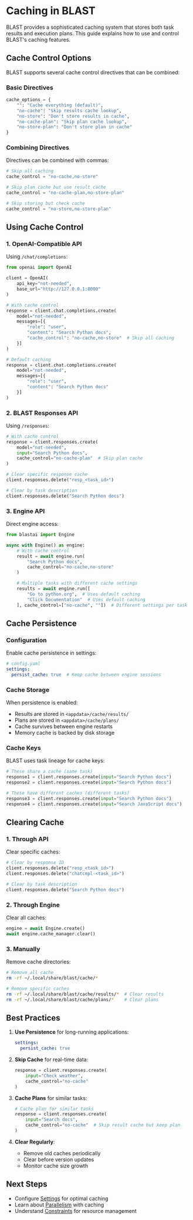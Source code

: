 # Caching in BLAST

BLAST provides a sophisticated caching system that stores both task results and execution plans. This guide explains how to use and control BLAST's caching features.

## Cache Control Options

BLAST supports several cache control directives that can be combined:

### Basic Directives

```python
cache_options = {
    "": "Cache everything (default)",
    "no-cache": "Skip results cache lookup",
    "no-store": "Don't store results in cache",
    "no-cache-plan": "Skip plan cache lookup",
    "no-store-plan": "Don't store plan in cache"
}
```

### Combining Directives

Directives can be combined with commas:

```python
# Skip all caching
cache_control = "no-cache,no-store"

# Skip plan cache but use result cache
cache_control = "no-cache-plan,no-store-plan"

# Skip storing but check cache
cache_control = "no-store,no-store-plan"
```

## Using Cache Control

### 1. OpenAI-Compatible API

Using `/chat/completions`:
```python
from openai import OpenAI

client = OpenAI(
    api_key="not-needed",
    base_url="http://127.0.0.1:8000"
)

# With cache control
response = client.chat.completions.create(
    model="not-needed",
    messages=[{
        "role": "user",
        "content": "Search Python docs",
        "cache_control": "no-cache,no-store"  # Skip all caching
    }]
)

# Default caching
response = client.chat.completions.create(
    model="not-needed",
    messages=[{
        "role": "user",
        "content": "Search Python docs"
    }]
)
```

### 2. BLAST Responses API

Using `/responses`:
```python
# With cache control
response = client.responses.create(
    model="not-needed",
    input="Search Python docs",
    cache_control="no-cache-plan"  # Skip plan cache
)

# Clear specific response cache
client.responses.delete("resp_<task_id>")

# Clear by task description
client.responses.delete("Search Python docs")
```

### 3. Engine API

Direct engine access:
```python
from blastai import Engine

async with Engine() as engine:
    # With cache control
    result = await engine.run(
        "Search Python docs",
        cache_control="no-cache,no-store"
    )

    # Multiple tasks with different cache settings
    results = await engine.run([
        "Go to python.org",  # Uses default caching
        "Click Documentation"  # Uses default caching
    ], cache_control=["no-cache", ""])  # Different settings per task
```

## Cache Persistence

### Configuration

Enable cache persistence in settings:
```yaml
# config.yaml
settings:
  persist_cache: true  # Keep cache between engine sessions
```

### Cache Storage

When persistence is enabled:
- Results are stored in `<appdata>/cache/results/`
- Plans are stored in `<appdata>/cache/plans/`
- Cache survives between engine restarts
- Memory cache is backed by disk storage

### Cache Keys

BLAST uses task lineage for cache keys:
```python
# These share a cache (same task)
response1 = client.responses.create(input="Search Python docs")
response2 = client.responses.create(input="Search Python docs")

# These have different caches (different tasks)
response3 = client.responses.create(input="Search Python docs")
response4 = client.responses.create(input="Search JavaScript docs")
```

## Clearing Cache

### 1. Through API

Clear specific caches:
```python
# Clear by response ID
client.responses.delete("resp_<task_id>")
client.responses.delete("chatcmpl-<task_id>")

# Clear by task description
client.responses.delete("Search Python docs")
```

### 2. Through Engine

Clear all caches:
```python
engine = await Engine.create()
await engine.cache_manager.clear()
```

### 3. Manually

Remove cache directories:
```bash
# Remove all cache
rm -rf ~/.local/share/blast/cache/*

# Remove specific caches
rm -rf ~/.local/share/blast/cache/results/*  # Clear results
rm -rf ~/.local/share/blast/cache/plans/*    # Clear plans
```

## Best Practices

1. **Use Persistence** for long-running applications:
   ```yaml
   settings:
     persist_cache: true
   ```

2. **Skip Cache** for real-time data:
   ```python
   response = client.responses.create(
       input="Check weather",
       cache_control="no-cache"
   )
   ```

3. **Cache Plans** for similar tasks:
   ```python
   # Cache plan for similar tasks
   response = client.responses.create(
       input="Search docs",
       cache_control="no-cache"  # Skip result cache but keep plan
   )
   ```

4. **Clear Regularly**:
   - Remove old caches periodically
   - Clear before version updates
   - Monitor cache size growth

## Next Steps

- Configure [Settings](/guides/settings) for optimal caching
- Learn about [Parallelism](/guides/parallelism) with caching
- Understand [Constraints](/guides/constraints) for resource management